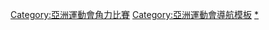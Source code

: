 {{Navbox
|name = 亞洲運動會角力比賽
|title = [[亞洲運動會角力比賽]]
|listclass = hlist

|imageleft = [[Image:Wrestling pictogram.svg|50px]]
|liststyle = padding-right:50px
|list1= 
* [[1954年亞洲運動會角力比賽|1954]]
* [[1958年亞洲運動會角力比賽|1958]]
* [[1962年亞洲運動會角力比賽|1962]]
* [[1966年亞洲運動會角力比賽|1966]]
* [[1970年亞洲運動會角力比賽|1970]]
* [[1974年亞洲運動會角力比賽|1974]]
* [[1978年亞洲運動會角力比賽|1978]]
* [[1982年亞洲運動會角力比賽|1982]]
* [[1986年亞洲運動會角力比賽|1986]]
* [[1990年亞洲運動會角力比賽|1990]]
* [[1994年亞洲運動會角力比賽|1994]]
* [[1998年亞洲運動會角力比賽|1998]]
* [[2002年亞洲運動會角力比賽|2002]]
* [[2006年亞洲運動會角力比賽|2006]]
* [[2010年亞洲運動會角力比賽|2010]]
* [[2014年亚洲运动会摔跤比赛|2014]]
* [[2018年亞洲運動會角力比賽|2018]]
}}<includeonly>[[Category:亞洲運動會角力比賽]]</includeonly><noinclude>
[[Category:亞洲運動會導航模板]]
[[Category:亞洲運動會角力比賽|*]]
</noinclude>